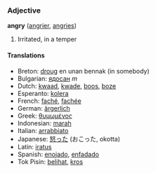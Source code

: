 ===Adjective===
'''angry''' ([[angrier]], [[angries]])

# Irritated, in a temper

====Translations====
*Breton: [[droug]] en unan bennak (in somebody)
*Bulgarian: [[ядосан]] ''m''
*Dutch: [[kwaad]], [[kwade]], [[boos]], [[boze]]
*Esperanto: [[kolera]]
*French: [[faché]], [[fachée]]
*German: [[ärgerlich]]
*Greek: [[θυμωμένος]]
*Indonesian: [[marah]]
*Italian: [[arrabbiato]]
*Japanese: [[怒る|怒った]] (おこった, okotta)
*Latin: [[iratus]]
*Spanish: [[enojado]], [[enfadado]]
*Tok Pisin: [[belihat]], [[kros]]